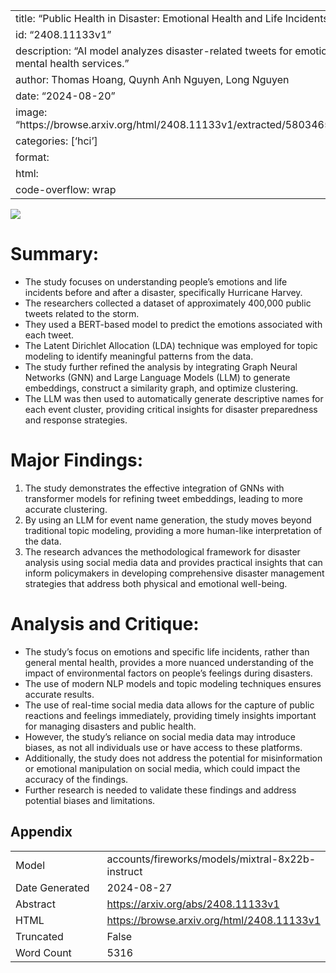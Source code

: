 
---
title: "Public Health in Disaster: Emotional Health and Life Incidents Extraction during Hurricane Harvey"
id: "2408.11133v1"
description: "AI model analyzes disaster-related tweets for emotion and topic, aiding disaster response and mental health services."
author: Thomas Hoang, Quynh Anh Nguyen, Long Nguyen
date: "2024-08-20"
image: "https://browse.arxiv.org/html/2408.11133v1/extracted/5803465/figures/EmotionDistributionUpdated.png"
categories: ['hci']
format:
  html:
    code-overflow: wrap
---

![](https://browse.arxiv.org/html/2408.11133v1/extracted/5803465/figures/EmotionDistributionUpdated.png)

# Summary:

- The study focuses on understanding people's emotions and life incidents before and after a disaster, specifically Hurricane Harvey.
- The researchers collected a dataset of approximately 400,000 public tweets related to the storm.
- They used a BERT-based model to predict the emotions associated with each tweet.
- The Latent Dirichlet Allocation (LDA) technique was employed for topic modeling to identify meaningful patterns from the data.
- The study further refined the analysis by integrating Graph Neural Networks (GNN) and Large Language Models (LLM) to generate embeddings, construct a similarity graph, and optimize clustering.
- The LLM was then used to automatically generate descriptive names for each event cluster, providing critical insights for disaster preparedness and response strategies.

# Major Findings:

1. The study demonstrates the effective integration of GNNs with transformer models for refining tweet embeddings, leading to more accurate clustering.
2. By using an LLM for event name generation, the study moves beyond traditional topic modeling, providing a more human-like interpretation of the data.
3. The research advances the methodological framework for disaster analysis using social media data and provides practical insights that can inform policymakers in developing comprehensive disaster management strategies that address both physical and emotional well-being.

# Analysis and Critique:

- The study's focus on emotions and specific life incidents, rather than general mental health, provides a more nuanced understanding of the impact of environmental factors on people's feelings during disasters.
- The use of modern NLP models and topic modeling techniques ensures accurate results.
- The use of real-time social media data allows for the capture of public reactions and feelings immediately, providing timely insights important for managing disasters and public health.
- However, the study's reliance on social media data may introduce biases, as not all individuals use or have access to these platforms.
- Additionally, the study does not address the potential for misinformation or emotional manipulation on social media, which could impact the accuracy of the findings.
- Further research is needed to validate these findings and address potential biases and limitations.

## Appendix

|          |          |
|----------|----------|
| Model     | accounts/fireworks/models/mixtral-8x22b-instruct       |
| Date Generated     | 2024-08-27       |
| Abstract | [https://arxiv.org/abs/2408.11133v1](https://arxiv.org/abs/2408.11133v1)        |
| HTML     | [https://browse.arxiv.org/html/2408.11133v1](https://browse.arxiv.org/html/2408.11133v1)       |
| Truncated       | False       |
| Word Count       | 5316       |